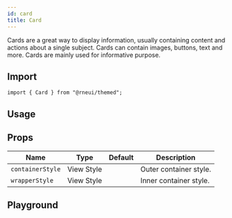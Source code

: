 ```yaml
---
id: card
title: Card
---
```



Cards are a great way to display information, usually containing content and actions about a single subject.
Cards can contain images, buttons, text and more.
Cards are mainly used for informative purpose.

## Import

```tsx
import { Card } from "@rneui/themed";
```

## Usage

<Usage />

## Props

<div class='table-responsive'>

| Name             | Type       | Default | Description            |
| ---------------- | ---------- | ------- | ---------------------- |
| `containerStyle` | View Style |         | Outer container style. |
| `wrapperStyle`   | View Style |         | Inner container style. |

</div>

## Playground

<Play />
